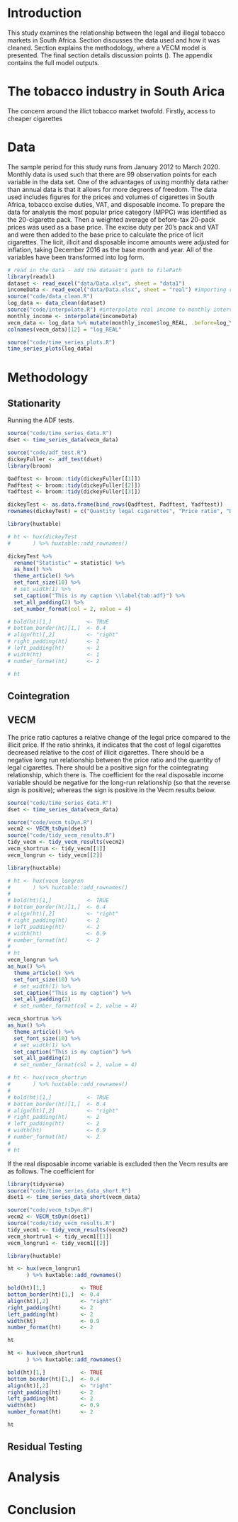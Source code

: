 
<!-- --- -->
<!-- output: -->
<!--    pdf_document -->
<!-- --- -->

# Introduction

This study examines the relationship between the legal and illegal tobacco markets in South Africa. Section \ref{data} discusses the data used and how it was cleaned. Section \ref{methodology} explains the methodology, where a VECM model is presented. The final section details discussion points (\ref{analysis}). The appendix contains the full model outputs. 

 

# The tobacco industry in South Arica

The concern around the illict tobacco market twofold. Firstly, access to cheaper cigarettes  




# Data \label{data}

The sample period for this study runs from January 2012 to March 2020. Monthly data is used such that there are 99 observation points for each variable in the data set. One of the advantages of using monthly data rather than annual data is that it allows for more degrees of freedom. The data used includes figures for the prices and volumes of cigarettes in South Africa, tobacco excise duties, VAT, and disposable income. To prepare the data for analysis the most popular price category (MPPC) was identified as the 20-cigarette pack. Then a weighted average of before-tax 20-pack prices was used as a base price. The excise duty per 20's pack and VAT and were then added to the base price to calculate the price of licit cigarettes. The licit, illicit and disposable income amounts were adjusted for inflation, taking December 2016 as the base month and year. All of the variables have been transformed into log form.

```r
# read in the data - add the dataset's path to filePath
library(readxl)
dataset <- read_excel("data/Data.xlsx", sheet = "data1")
incomeData <- read_excel("data/Data.xlsx", sheet = "real") #importing real income
source("code/data_clean.R")
log_data <- data_clean(dataset)
source("code/interpolate.R") #interpolate real income to monthly intervals and clean and log income data
monthly_income <- interpolate(incomeData)
vecm_data <- log_data %>% mutate(monthly_income$log_REAL, .before=log_YR)
colnames(vecm_data)[12] = "log_REAL"
```

```r
source("code/time_series_plots.R")
time_series_plots(log_data)
```

# Methodology \label{methodology}


## Stationarity \label{stationarity}

Running the ADF tests.

```r
source("code/time_series_data.R")
dset <- time_series_data(vecm_data)

source("code/adf_test.R")
dickeyFuller <- adf_test(dset)
library(broom)

Qadftest <- broom::tidy(dickeyFuller[[1]])
Padftest <- broom::tidy(dickeyFuller[[2]])
Yadftest <- broom::tidy(dickeyFuller[[3]])

dickeyTest <- as.data.frame(bind_rows(Qadftest, Padftest, Yadftest))
rownames(dickeyTest) = c("Quantity legal cigarettes", "Price ratio", "Disposable income")

library(huxtable)

# ht <- hux(dickeyTest
#       ) %>% huxtable::add_rownames()

dickeyTest %>% 
  rename("Statistic" = statistic) %>% 
  as_hux() %>% 
  theme_article() %>% 
  set_font_size(10) %>% 
  # set_width(1) %>% 
  set_caption("This is my caption \\label{tab:adf}") %>% 
  set_all_padding(2) %>% 
  set_number_format(col = 2, value = 4)

# bold(ht)[1,]           <- TRUE
# bottom_border(ht)[1,]  <- 0.4
# align(ht)[,2]          <- "right"
# right_padding(ht)      <- 2
# left_padding(ht)       <- 2
# width(ht)              <- 1
# number_format(ht)      <- 2

# ht
```

## Cointegration \label{cointegration}

## VECM \label{vecm}

The price ratio captures a relative change of the legal price compared to the illicit price. If the ratio shrinks, it indicates that the cost of legal cigarettes decreased relative to the cost of illicit cigarettes. There should be a negative long run relationship between the price ratio and the quantity of legal cigarettes. There should be a positive sign for the cointegrating relationship, which there is. The coefficient for the real disposable income variable should be negative for the long-run relationship (so that the reverse sign is positive); whereas the sign is positive in the Vecm results below.

```r
source("code/time_series_data.R")
dset <- time_series_data(vecm_data)

source("code/vecm_tsDyn.R")
vecm2 <- VECM_tsDyn(dset)
source("code/tidy_vecm_results.R")
tidy_vecm <- tidy_vecm_results(vecm2)
vecm_shortrun <- tidy_vecm[[1]]
vecm_longrun <- tidy_vecm[[2]]

library(huxtable)

# ht <- hux(vecm_longrun
#       ) %>% huxtable::add_rownames()
# 
# bold(ht)[1,]           <- TRUE
# bottom_border(ht)[1,]  <- 0.4
# align(ht)[,2]          <- "right"
# right_padding(ht)      <- 2
# left_padding(ht)       <- 2
# width(ht)              <- 0.9
# number_format(ht)      <- 2
# 
# ht
vecm_longrun %>% 
as_hux() %>% 
  theme_article() %>% 
  set_font_size(10) %>% 
  # set_width(1) %>% 
  set_caption("This is my caption") %>% 
  set_all_padding(2) 
  # set_number_format(col = 2, value = 4)

vecm_shortrun %>% 
as_hux() %>% 
  theme_article() %>% 
  set_font_size(10) %>% 
  # set_width(1) %>% 
  set_caption("This is my caption") %>% 
  set_all_padding(2) 
  # set_number_format(col = 2, value = 4)

# ht <- hux(vecm_shortrun
#       ) %>% huxtable::add_rownames()
# 
# bold(ht)[1,]           <- TRUE
# bottom_border(ht)[1,]  <- 0.4
# align(ht)[,2]          <- "right"
# right_padding(ht)      <- 2
# left_padding(ht)       <- 2
# width(ht)              <- 0.9
# number_format(ht)      <- 2
# 
# ht
```

If the real disposable income variable is excluded then the Vecm results are as follows. The coefficient for 

```r
library(tidyverse)
source("code/time_series_data_short.R")
dset1 <- time_series_data_short(vecm_data)

source("code/vecm_tsDyn.R")
vecm2 <- VECM_tsDyn(dset1)
source("code/tidy_vecm_results.R")
tidy_vecm1 <- tidy_vecm_results(vecm2)
vecm_shortrun1 <- tidy_vecm1[[1]]
vecm_longrun1 <- tidy_vecm1[[2]]

library(huxtable)

ht <- hux(vecm_longrun1
      ) %>% huxtable::add_rownames()

bold(ht)[1,]           <- TRUE
bottom_border(ht)[1,]  <- 0.4
align(ht)[,2]          <- "right"
right_padding(ht)      <- 2
left_padding(ht)       <- 2
width(ht)              <- 0.9
number_format(ht)      <- 2

ht

ht <- hux(vecm_shortrun1
      ) %>% huxtable::add_rownames()

bold(ht)[1,]           <- TRUE
bottom_border(ht)[1,]  <- 0.4
align(ht)[,2]          <- "right"
right_padding(ht)      <- 2
left_padding(ht)       <- 2
width(ht)              <- 0.9
number_format(ht)      <- 2

ht
```

## Residual Testing \label{residuals}

# Analysis \label{analysis}

# Conclusion \label{conclusion}




